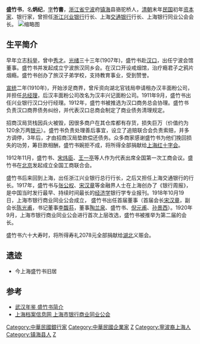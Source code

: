 '''盛竹书'''{{BD|1860年||1927年|catIdx=Sheng盛}}，名'''炳纪'''，[[表字|字]]'''竹書'''，[[浙江省|浙江省]][[宁波|宁波]]府[[镇海|镇海]]县骆驼桥人，[[清朝|清朝]]末年[[中華民國|民国]]初年[[资本家|资本家]]、银行家，曾担任[[浙江兴业银行|浙江兴业银行]]行长、上海[[交通银行|交通银行]]行长、上海银行同业公会会长。
[[File:中國紅十字會歷史照片044.png|缩略图]]

==生平简介==
早年立志[[科举|科举]]，曾中[[秀才|秀才]]。[[光绪|光绪]]三十三年(1907年)，盛竹书赴[[汉口|汉口]]，出任宁波会馆董事。盛竹书并发起成立宁波旅汉同乡会。在汉口开设戒烟馆，治疗瘾君子之鸦片烟瘾。盛竹书创办了旅汉子弟学校，支持教育事业，受到赞誉。

[[宣统|宣统]]二年(1910年)，开始涉足商界，曾斥资向湖北官钱局申请租办汉丰面粉公司，并担任[[总经理|总经理]]，后汉丰面粉公司改名为汉丰兴记面粉公司。1911年9月，盛竹书出任兴业银行汉口分行经理。1912年，盛竹书被推选为汉口商务总会协理。盛竹书负责汉口商界债务纠纷，并代表汉口总商会制定了商业债务清理规定。

招商汉局货栈因兵火被毁，因很多商户在其仓库都有存货，损失巨万（价值约为120余万两[[银元|银元]]）。盛竹书负责处理善后事宜，设立了追赔联合会负责索赔，并多方调停，3年后，才由招商汉局垫款偿还债务。众多商家感谢盛竹书为他们挽回损失的功劳，筹巨款相酬，盛竹书婉拒不成，将所得全部捐献给[[上海|上海]][[红十字会|红十字会]]。

1912年11月，盛竹书、[[宋炜臣|宋炜臣]]、[[王一亭|王一亭]]等人作为代表出席全国第一次工商会议。盛竹书在[[北京|北京]]发起成立全国工商联合会。

盛竹书后来回到上海，出任浙江兴业银行总行行长，之后又担任上海交通银行的行长。1917年，盛竹书与[[张公权|张公权]]、[[宋汉章|宋汉章]]等金融界人士在上海创办了《银行周报》，是中国当时发行最早、持续时间最长的[[经济学|经济学]]银行学专业报刊。1918年10月19日，上海市银行商业同业公会成立， 盛竹书出任首届董事（首届会长[[宋汉章|宋汉章]]，副会长[[陈光甫|陈光甫]]，书记董事[[李馥荪|李馥荪]]，董事[[陶兰泉|陶兰泉]]、盛竹书、[[倪元甫|倪元甫]]、[[孙景西|孙景西]]）。1920年9月，上海市银行商业同业公会进行首次上层改选，盛竹书被推举为第二届的会长。

盛竹书六十大寿时，将所得寿礼2078元全部捐献给[[湖北|湖北]]义赈会。

==遗迹==
* 今上海盛竹书旧居

==参考==
* [http://www2.whfz.gov.cn/go.asp?id=2108 武汉年鉴 盛竹书简介]{{dead link|date=2018年4月 |bot=InternetArchiveBot |fix-attempted=yes }}
* [https://web.archive.org/web/20070607234541/http://www.archives.sh.cn/shhzhg/mzhhg/200506290024.htm 上海档案信息网 上海市银行商业同业公会]

{{DEFAULTSORT:Sheng盛}}
[[Category:中華民國銀行家|Category:中華民國銀行家]]
[[Category:中華民國企業家|Category:中華民國企業家]]
[[Category:骆驼桥盛氏|Z]]
[[Category:寧波裔上海人|Category:寧波裔上海人]]
[[Category:镇海县人|Category:镇海县人]]
[[Category:盛姓|Z]]